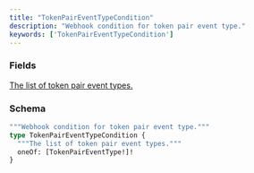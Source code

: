 ```yaml
---
title: "TokenPairEventTypeCondition"
description: "Webhook condition for token pair event type."
keywords: ['TokenPairEventTypeCondition']
---
```


### Fields

<a href="/api-reference/types/tokenpaireventtype">
  <ResponseField name="oneOf" type="[TokenPairEventType!]!" required>
    The list of token pair event types.
  </ResponseField>
</a>

### Schema


```graphql 
"""Webhook condition for token pair event type."""
type TokenPairEventTypeCondition {
  """The list of token pair event types."""
  oneOf: [TokenPairEventType!]!
}
```
